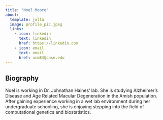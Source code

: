 ```yaml
---
title: "Noel Moore"
about:
  template: jolla
  image: profile_pic.jpeg
  links:
    - icon: linkedin
      text: linkedin
      href: https://linkedin.com
    - icon: email
      text: email
      href: ncm84@case.edu
---
```


## Biography

Noel is working in Dr. Johnathan Haines' lab. She is studying Alzheimer's Disease and Age Related Macular Degeneration in the Amish population. After gaining experience working in a wet lab environment during her undergraduate schooling, she is enjoying stepping into the field of computational genetics and biostatistics.

## 
